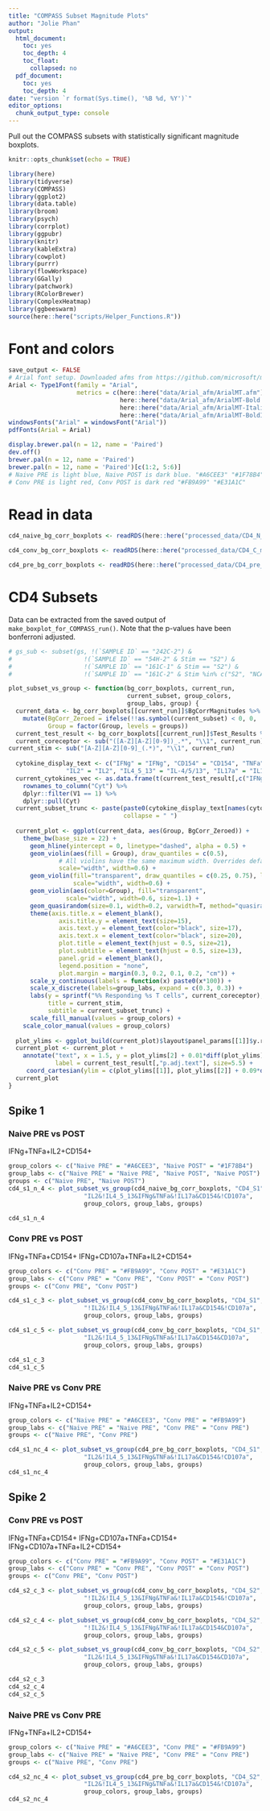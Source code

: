 ```yaml
---
title: "COMPASS Subset Magnitude Plots"
author: "Jolie Phan"
output: 
  html_document:
    toc: yes
    toc_depth: 4
    toc_float:
      collapsed: no
  pdf_document:
    toc: yes
    toc_depth: 4
date: "version `r format(Sys.time(), '%B %d, %Y')`"
editor_options: 
  chunk_output_type: console
---
```


Pull out the COMPASS subsets with statistically significant magnitude boxplots. 

```r
knitr::opts_chunk$set(echo = TRUE)
```

```r
library(here)
library(tidyverse)
library(COMPASS)
library(ggplot2)
library(data.table)
library(broom)
library(psych)
library(corrplot)
library(ggpubr)
library(knitr)
library(kableExtra)
library(cowplot)
library(purrr)
library(flowWorkspace)
library(GGally)
library(patchwork)
library(RColorBrewer)
library(ComplexHeatmap)
library(ggbeeswarm)
source(here::here("scripts/Helper_Functions.R"))
```

# Font and colors

```r
save_output <- FALSE
# Arial font setup. Downloaded afms from https://github.com/microsoft/microsoft-r-open/tree/ec3fd89e5fb5794bd8149905c134ad801bb61800
Arial <- Type1Font(family = "Arial",
                   metrics = c(here::here("data/Arial_afm/ArialMT.afm"),
                               here::here("data/Arial_afm/ArialMT-Bold.afm"),
                               here::here("data/Arial_afm/ArialMT-Italic.afm"),
                               here::here("data/Arial_afm/ArialMT-BoldItalic.afm")))
windowsFonts("Arial" = windowsFont("Arial"))
pdfFonts(Arial = Arial)

display.brewer.pal(n = 12, name = 'Paired')
dev.off()
brewer.pal(n = 12, name = 'Paired')
brewer.pal(n = 12, name = 'Paired')[c(1:2, 5:6)]
# Naive PRE is light blue, Naive POST is dark blue. "#A6CEE3" "#1F78B4"
# Conv PRE is light red, Conv POST is dark red "#FB9A99" "#E31A1C"
```

# Read in data

```r
cd4_naive_bg_corr_boxplots <- readRDS(here::here("processed_data/CD4_N_make_boxplot_for_COMPASS_run_list.rds"))

cd4_conv_bg_corr_boxplots <- readRDS(here::here("processed_data/CD4_C_make_boxplot_for_COMPASS_run_list.rds"))

cd4_pre_bg_corr_boxplots <- readRDS(here::here("processed_data/CD4_pre_make_boxplot_for_COMPASS_run_list.rds"))
```

# CD4 Subsets
Data can be extracted from the saved output of `make_boxplot_for_COMPASS_run()`. Note that the p-values have been bonferroni adjusted.

```r
# gs_sub <- subset(gs, !(`SAMPLE ID` == "242C-2") &
#                    !(`SAMPLE ID` == "54H-2" & Stim == "S2") &
#                    !(`SAMPLE ID` == "161C-1" & Stim == "S2") &
#                    !(`SAMPLE ID` == "161C-2" & Stim %in% c("S2", "NCAP")))

plot_subset_vs_group <- function(bg_corr_boxplots, current_run,
                                 current_subset, group_colors,
                                 group_labs, group) {
  current_data <- bg_corr_boxplots[[current_run]]$BgCorrMagnitudes %>% dplyr::select(Individual, Group, !!as.symbol(current_subset)) %>% 
    mutate(BgCorr_Zeroed = ifelse(!!as.symbol(current_subset) < 0, 0, !!as.symbol(current_subset)),
           Group = factor(Group, levels = groups))
  current_test_result <- bg_corr_boxplots[[current_run]]$Test_Results %>% dplyr::filter(BooleanSubset == current_subset)
  current_coreceptor <- sub("([A-Z][A-Z][0-9])_.*", "\\1", current_run)
current_stim <- sub("[A-Z][A-Z][0-9]_(.*)", "\\1", current_run)
  
  cytokine_display_text <- c("IFNg" = "IFNg", "CD154" = "CD154", "TNFa" = "TNFa", 
                "IL2" = "IL2", "IL4_5_13" = "IL-4/5/13", "IL17a" = "IL17a", "CD107a" = "CD107a")
  current_cytokines_vec <- as.data.frame(t(current_test_result[,c("IFNg", "IL2", "TNFa", "CD154", "CD107a", "IL4_5_13", "IL17a")])) %>%
    rownames_to_column("Cyt") %>%
    dplyr::filter(V1 == 1) %>%
    dplyr::pull(Cyt) 
  current_subset_trunc <- paste(paste0(cytokine_display_text[names(cytokine_display_text) %in% current_cytokines_vec], "+"),
                                collapse = " ")
  
  current_plot <- ggplot(current_data, aes(Group, BgCorr_Zeroed)) +
    theme_bw(base_size = 22) +
      geom_hline(yintercept = 0, linetype="dashed", alpha = 0.5) +
      geom_violin(aes(fill = Group), draw_quantiles = c(0.5),
              # All violins have the same maximum width. Overrides default of equal area
              scale="width", width=0.6) +
      geom_violin(fill="transparent", draw_quantiles = c(0.25, 0.75), linetype = "dashed",
                  scale="width", width=0.6) +
      geom_violin(aes(color=Group), fill="transparent",
                scale="width", width=0.6, size=1.1) +
      geom_quasirandom(size=0.1, width=0.2, varwidth=T, method="quasirandom") +
      theme(axis.title.x = element_blank(),
              axis.title.y = element_text(size=15),
              axis.text.y = element_text(color="black", size=17),
              axis.text.x = element_text(color="black", size=20),
              plot.title = element_text(hjust = 0.5, size=21),
              plot.subtitle = element_text(hjust = 0.5, size=13),
              panel.grid = element_blank(),
              legend.position = "none",
              plot.margin = margin(0.3, 0.2, 0.1, 0.2, "cm")) +
      scale_y_continuous(labels = function(x) paste0(x*100)) + 
      scale_x_discrete(labels=group_labs, expand = c(0.3, 0.3)) +
      labs(y = sprintf("%% Responding %s T cells", current_coreceptor),
           title = current_stim,
           subtitle = current_subset_trunc) +
      scale_fill_manual(values = group_colors) +
    scale_color_manual(values = group_colors)
  
  plot_ylims <- ggplot_build(current_plot)$layout$panel_params[[1]]$y.range
  current_plot <- current_plot + 
    annotate("text", x = 1.5, y = plot_ylims[2] + 0.01*diff(plot_ylims),
             label = current_test_result[,"p.adj.text"], size=5.5) +
     coord_cartesian(ylim = c(plot_ylims[[1]], plot_ylims[[2]] + 0.09*diff(plot_ylims)))
  current_plot
}
```

## Spike 1

### Naive PRE vs POST
IFNg+TNFa+IL2+CD154+

```r
group_colors <- c("Naive PRE" = "#A6CEE3", "Naive POST" = "#1F78B4")
group_labs <- c("Naive PRE" = "Naive PRE", "Naive POST", "Naive POST")
groups <- c("Naive PRE", "Naive POST")
cd4_s1_n_4 <- plot_subset_vs_group(cd4_naive_bg_corr_boxplots, "CD4_S1",
                     "IL2&!IL4_5_13&IFNg&TNFa&!IL17a&CD154&!CD107a",
                     group_colors, group_labs, groups)

cd4_s1_n_4
```

### Conv PRE vs POST
IFNg+TNFa+CD154+
IFNg+CD107a+TNFa+IL2+CD154+

```r
group_colors <- c("Conv PRE" = "#FB9A99", "Conv POST" = "#E31A1C")
group_labs <- c("Conv PRE" = "Conv PRE", "Conv POST" = "Conv POST")
groups <- c("Conv PRE", "Conv POST")

cd4_s1_c_3 <- plot_subset_vs_group(cd4_conv_bg_corr_boxplots, "CD4_S1",
                     "!IL2&!IL4_5_13&IFNg&TNFa&!IL17a&CD154&!CD107a",
                     group_colors, group_labs, groups)

cd4_s1_c_5 <- plot_subset_vs_group(cd4_conv_bg_corr_boxplots, "CD4_S1",
                     "IL2&!IL4_5_13&IFNg&TNFa&!IL17a&CD154&CD107a",
                     group_colors, group_labs, groups)

cd4_s1_c_3
cd4_s1_c_5
```

### Naive PRE vs Conv PRE
IFNg+TNFa+IL2+CD154+

```r
group_colors <- c("Naive PRE" = "#A6CEE3", "Conv PRE" = "#FB9A99")
group_labs <- c("Naive PRE" = "Naive PRE", "Conv PRE" = "Conv PRE")
groups <- c("Naive PRE", "Conv PRE")

cd4_s1_nc_4 <- plot_subset_vs_group(cd4_pre_bg_corr_boxplots, "CD4_S1",
                     "IL2&!IL4_5_13&IFNg&TNFa&!IL17a&CD154&!CD107a",
                     group_colors, group_labs, groups)
cd4_s1_nc_4
```

## Spike 2

### Conv PRE vs POST
IFNg+TNFa+CD154+
IFNg+CD107a+TNFa+CD154+
IFNg+CD107a+TNFa+IL2+CD154+

```r
group_colors <- c("Conv PRE" = "#FB9A99", "Conv POST" = "#E31A1C")
group_labs <- c("Conv PRE" = "Conv PRE", "Conv POST" = "Conv POST")
groups <- c("Conv PRE", "Conv POST")

cd4_s2_c_3 <- plot_subset_vs_group(cd4_conv_bg_corr_boxplots, "CD4_S2",
                     "!IL2&!IL4_5_13&IFNg&TNFa&!IL17a&CD154&!CD107a",
                     group_colors, group_labs, groups)

cd4_s2_c_4 <- plot_subset_vs_group(cd4_conv_bg_corr_boxplots, "CD4_S2",
                     "!IL2&!IL4_5_13&IFNg&TNFa&!IL17a&CD154&CD107a",
                     group_colors, group_labs, groups)

cd4_s2_c_5 <- plot_subset_vs_group(cd4_conv_bg_corr_boxplots, "CD4_S2",
                     "IL2&!IL4_5_13&IFNg&TNFa&!IL17a&CD154&CD107a",
                     group_colors, group_labs, groups)

cd4_s2_c_3
cd4_s2_c_4
cd4_s2_c_5
```

### Naive PRE vs Conv PRE
IFNg+TNFa+IL2+CD154+

```r
group_colors <- c("Naive PRE" = "#A6CEE3", "Conv PRE" = "#FB9A99")
group_labs <- c("Naive PRE" = "Naive PRE", "Conv PRE" = "Conv PRE")
groups <- c("Naive PRE", "Conv PRE")

cd4_s2_nc_4 <- plot_subset_vs_group(cd4_pre_bg_corr_boxplots, "CD4_S2",
                     "IL2&!IL4_5_13&IFNg&TNFa&!IL17a&CD154&!CD107a",
                     group_colors, group_labs, groups)
cd4_s2_nc_4
```
